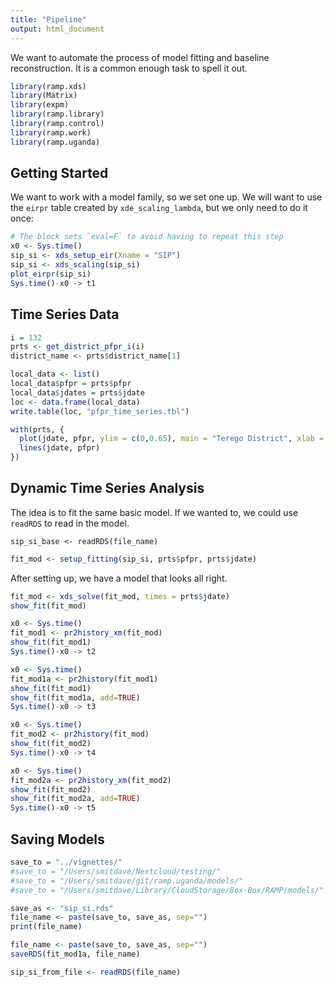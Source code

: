 ```yaml
---
title: "Pipeline"
output: html_document
---
```




We want to automate the process of model fitting and baseline reconstruction. It is a common enough task to spell it out. 

```r
library(ramp.xds)
library(Matrix)
library(expm)
library(ramp.library)
library(ramp.control)
library(ramp.work)
library(ramp.uganda)
```



## Getting Started 

We want to work with a model family, so we set one up. We will want to use the `eirpr` table created by `xde_scaling_lambda`, but we only need to do it once: 

```r
# The block sets `eval=F` to avoid having to repeat this step
x0 <- Sys.time()
sip_si <- xds_setup_eir(Xname = "SIP")
sip_si <- xds_scaling(sip_si)
plot_eirpr(sip_si)
Sys.time()-x0 -> t1
```

## Time Series Data 

```r
i = 132
prts <- get_district_pfpr_i(i)
district_name <- prts$district_name[1]
```

```r
local_data <- list()
local_data$pfpr = prts$pfpr
local_data$jdates = prts$jdate
loc <- data.frame(local_data)
write.table(loc, "pfpr_time_series.tbl")
```


```r
with(prts, {
  plot(jdate, pfpr, ylim = c(0,0.65), main = "Terego District", xlab = "Julian Date (day 1 is Jan 1, 2015)", ylab = "PR", xlim = range(0, jdate)) 
  lines(jdate, pfpr)
})
```
## Dynamic Time Series Analysis 

The idea is to fit the same basic model. If we wanted to, we could use `readRDS` to read in the model. 

```
sip_si_base <- readRDS(file_name)
```

```r
fit_mod <- setup_fitting(sip_si, prts$pfpr, prts$jdate)
```

After setting up, we have a model that looks all right. 

```r
fit_mod <- xds_solve(fit_mod, times = prts$jdate)
show_fit(fit_mod)
```

```r
x0 <- Sys.time()
fit_mod1 <- pr2history_xm(fit_mod) 
show_fit(fit_mod1)
Sys.time()-x0 -> t2
```


```r
x0 <- Sys.time()
fit_mod1a <- pr2history(fit_mod1) 
show_fit(fit_mod1)
show_fit(fit_mod1a, add=TRUE)
Sys.time()-x0 -> t3
```


```r
x0 <- Sys.time()
fit_mod2 <- pr2history(fit_mod) 
show_fit(fit_mod2)
Sys.time()-x0 -> t4
```

```r
x0 <- Sys.time()
fit_mod2a <- pr2history_xm(fit_mod2) 
show_fit(fit_mod2)
show_fit(fit_mod2a, add=TRUE)
Sys.time()-x0 -> t5
```

## Saving Models 

```r
save_to = "../vignettes/"
#save_to = "/Users/smitdave/Nextcloud/testing/"
#save_to = "/Users/smitdave/git/ramp.uganda/models/"
#save_to = "/Users/smitdave/Library/CloudStorage/Box-Box/RAMP/models/" 
```

```r
save_as <- "sip_si.rds" 
file_name <- paste(save_to, save_as, sep="")
print(file_name)
```

```r
file_name <- paste(save_to, save_as, sep="")
saveRDS(fit_mod1a, file_name)
```

```r
sip_si_from_file <- readRDS(file_name)
``` 
